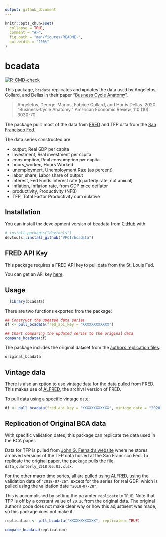 ```yaml
---
output: github_document
---
```


<!-- README.md is generated from README.Rmd. Please edit that file -->

```r
knitr::opts_chunk$set(
  collapse = TRUE,
  comment = "#>",
  fig.path = "man/figures/README-",
  out.width = "100%"
)
```

# bcadata

<!-- badges: start -->
[![R-CMD-check](https://github.com/vfci/vfci/actions/workflows/R-CMD-check.yaml/badge.svg)](https://github.com/vfci/vfci/actions/workflows/R-CMD-check.yaml)
<!-- badges: end -->

This package, `bcadata` replicates and updates the data used by Angeletos, Collard, and Dellas in their paper "[Business Cycle Anatomy](https://www.aeaweb.org/articles?id=10.1257/aer.20181174)".

> Angeletos, George-Marios, Fabrice Collard, and Harris Dellas. 2020. "Business-Cycle Anatomy." American Economic Review, 110 (10): 3030-70.

The package pulls most of the data from [FRED](https://fred.stlouisfed.org) and TFP data from the [San Francisco Fed](https://www.frbsf.org/economic-research/indicators-data/total-factor-productivity-tfp/).

The data series constructed are:

* output, Real GDP per capita
* investment, Real investment per capita 
* consumption, Real consumption per capita 
* hours_worked, Hours Worked 
* unemployment, Unemployment Rate (as percent) 
* labor_share, Labor share of output 
* interest, Fed Funds interest rate (quarterly rate, not annual) 
* inflation, Inflation rate, from GDP price deflator 
* productivity, Productivity (NFB) 
* TFP, Total Factor Productivity cummulative 

## Installation

You can install the development version of bcadata from [GitHub](https://github.com/) with:
``` r
# install.packages("devtools")
devtools::install_github("VFCI/bcadata")
```

## FRED API Key

This package requires a FRED API key to pull data from the St. Louis Fed.

You can get an API key [here](https://fred.stlouisfed.org/docs/api/api_key.html).

## Usage
```r
  library(bcadata)
```

There are two functions exported from the package:

``` r
## Construct the updated data series
df <- pull_bcadata(fred_api_key = "XXXXXXXXXXXX")

## Chart comparing the updated series to the original data
compare_bcadata(df)
```

The package includes the original dataset from the [author's replication files](https://www.openicpsr.org/openicpsr/project/118082/version/V1/view).
``` r 
original_bcadata
```

## Vintage data

There is also an option to use vintage data for the data pulled from FRED.
This makes use of [ALFRED](https://alfred.stlouisfed.org), the archival version of FRED.

To pull data using a specific vintage date:

``` r
df <- pull_bcadata(fred_api_key = "XXXXXXXXXXXX", vintage_date = "2020-01-01")
```

## Replication of Original BCA data

With specific validation dates, this package can replicate the data used in the BCA paper.

Data for TFP is pulled from [John G. Fernald's website](https://www.johnfernald.net/TFP) where he stores archived versions of the TFP data hosted at the San Francisco Fed.
To replicate the original paper, the package pulls the file `data_quarterly_2018.05.03.xlsx`.

For the other macro time series, all are pulled using ALFRED, using the validation date of `"2018-07-26"`, except for the series for real GDP, which is pulled using the validation date `"2018-07-28"`.

This is accomplished by setting the paramter `replicate` to `TRUE`.
Note that TFP is off by a constant value of `20.26` from the original data.
The original author's code does not make clear why or how this adjustment was made, so this package does not make it.

```r

replication <- pull_bcadata("XXXXXXXXXXXX", replicate = TRUE)

compare_bcadata(replication)
```
